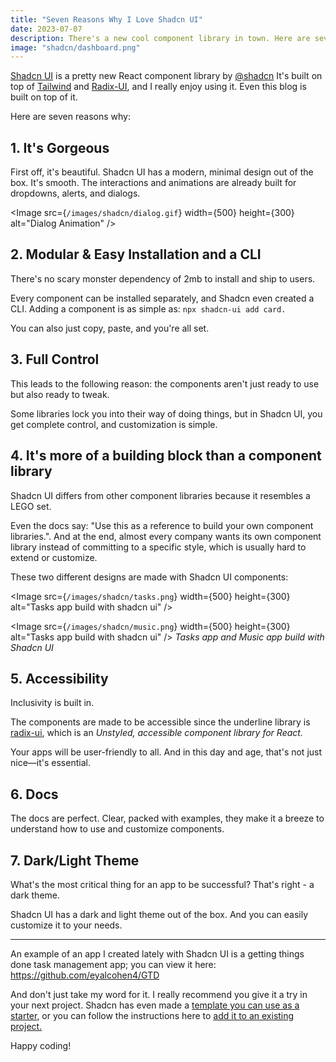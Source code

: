 ```yaml
---
title: "Seven Reasons Why I Love Shadcn UI"
date: 2023-07-07
description: There's a new cool component library in town. Here are seven reasons why I love it.
image: "shadcn/dashboard.png"
---
```


[Shadcn UI](https://ui.shadcn.com/) is a pretty new React component library by [@shadcn](https://shadcn.com)
It's built on top of [Tailwind](https://tailwindcss.com/) and [Radix-UI](https://www.radix-ui.com/), and I really enjoy using it.
Even this blog is built on top of it.

Here are seven reasons why:

## 1. It's Gorgeous

First off, it's beautiful.
Shadcn UI has a modern, minimal design out of the box. It's smooth.
The interactions and animations are already built for dropdowns, alerts, and dialogs.

<Image
  src={`/images/shadcn/dialog.gif`}
  width={500}
  height={300}
  alt="Dialog Animation"
/>

## 2. Modular & Easy Installation and a CLI

There's no scary monster dependency of 2mb to install and ship to users.

Every component can be installed separately, and Shadcn even created a CLI. Adding a component is as simple as:
`npx shadcn-ui add card.`

You can also just copy, paste, and you're all set.

## 3. Full Control

This leads to the following reason: the components aren't just ready to use but also ready to tweak.

Some libraries lock you into their way of doing things, but in Shadcn UI, you get complete control, and customization is simple.

## 4. It's more of a building block than a component library

Shadcn UI differs from other component libraries because it resembles a LEGO set.

Even the docs say: "Use this as a reference to build your own component libraries.".
And at the end, almost every company wants its own component library instead of committing to a specific style, which is usually hard to extend or customize.

These two different designs are made with Shadcn UI components:

<Image
  src={`/images/shadcn/tasks.png`}
  width={500}
  height={300}
  alt="Tasks app build with shadcn ui"
/>

<Image
  src={`/images/shadcn/music.png`}
  width={500}
  height={300}
  alt="Tasks app build with shadcn ui"
/>
*Tasks app and Music app build with Shadcn UI*

## 5. Accessibility

Inclusivity is built in.

The components are made to be accessible since the underline library is [radix-ui](https://www.radix-ui.com/), which is an _Unstyled, accessible component library for React._

Your apps will be user-friendly to all. And in this day and age, that's not just nice—it's essential.

## 6. Docs

The docs are perfect. Clear, packed with examples, they make it a breeze to understand how to use and customize components.

## 7. Dark/Light Theme

What's the most critical thing for an app to be successful? That's right - a dark theme.

Shadcn UI has a dark and light theme out of the box. And you can easily customize it to your needs.

---

An example of an app I created lately with Shadcn UI is a getting things done task management app; you can view it here:
https://github.com/eyalcohen4/GTD

And don't just take my word for it. I really recommend you give it a try in your next project.
Shadcn has even made a [template you can use as a starter](https://github.com/shadcn/next-template), or you can follow the instructions here to [add it to an existing project.](https://ui.shadcn.com/docs/installation)

Happy coding!
